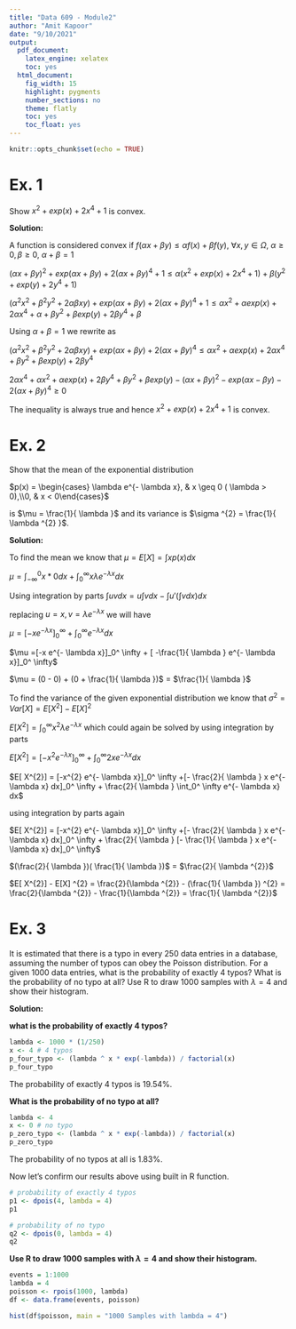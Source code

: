 ```yaml
---
title: "Data 609 - Module2"
author: "Amit Kapoor"
date: "9/10/2021"
output:
  pdf_document:
    latex_engine: xelatex
    toc: yes
  html_document:
    fig_width: 15
    highlight: pygments
    number_sections: no
    theme: flatly
    toc: yes
    toc_float: yes
---
```



```r
knitr::opts_chunk$set(echo = TRUE)
```


# Ex. 1
Show $x^{2} + exp(x) + 2 x^{4} + 1$ is convex.

**Solution:**

A function is considered convex if
$f( \alpha x +  \beta y)  \leq   \alpha f(x) +  \beta f(y)$, $\forall x,y \in \Omega$, $\alpha \ge 0, \beta \ge 0$, $\alpha + \beta = 1$

$(\alpha x +  \beta y)^{2} + exp(\alpha x +  \beta y) + 2 (\alpha x +  \beta y)^{4} + 1  \leq   \alpha (x^{2} + exp(x) + 2 x^{4} + 1) +  \beta (y^{2} + exp(y) + 2 y^{4} + 1)$

$(\alpha^{2} x^{2} +  \beta^{2} y^{2} + 2 \alpha \beta x y ) + exp(\alpha x +  \beta y) + 2 (\alpha x +  \beta y)^{4} + 1  \leq   \alpha x^{2} + \alpha exp(x) + 2 \alpha x^{4} + \alpha +  \beta y^{2} + \beta exp(y) + 2 \beta y^{4} + \beta$

Using $\alpha + \beta = 1$ we rewrite as 

$(\alpha^{2} x^{2} +  \beta^{2} y^{2} + 2 \alpha \beta x y ) + exp(\alpha x +  \beta y) + 2 (\alpha x +  \beta y)^{4} \leq   \alpha x^{2} + \alpha exp(x) + 2 \alpha x^{4} +  \beta y^{2} + \beta exp(y) + 2 \beta y^{4}$

$2 \alpha  x^{4} +  \alpha  x^{2} +  \alpha exp(x) + 2 \beta  y^{4} +  \beta  y^{2} +  \beta exp(y) - (\alpha x +  \beta y)^{2} - exp(\alpha x -  \beta y) - 2 (\alpha x +  \beta y)^{4} \geq 0$

The inequality is always true and hence $x^{2} + exp(x) + 2 x^{4} + 1$ is convex.

# Ex. 2
Show that the mean of the exponential distribution 

$p(x) = \begin{cases} \lambda  e^{- \lambda x},  & x  \geq  0 ( \lambda  > 0),\\0, & x  <  0\end{cases}$ 

is $\mu = \frac{1}{ \lambda }$ and its variance is $\sigma ^{2} =  \frac{1}{  \lambda ^{2} }$.

**Solution:**

To find the mean we know that $\mu = E[X] =\int xp(x)dx$

$\mu = \int_{-\infty}^0 x*0dx +  \int_0^ \infty  x \lambda  e^{- \lambda x} dx$

Using integration by parts $\int u v dx = u  \int v dx -  \int  u' (\int v dx) dx$

replacing $u=x, v=\lambda  e^{- \lambda x}$ we will have

$\mu =[-x e^{- \lambda x}]_0^ \infty + \int_0^ \infty e^{- \lambda x} dx$

$\mu =[-x e^{- \lambda x}]_0^ \infty + [ -\frac{1}{ \lambda } e^{- \lambda x}]_0^ \infty$

$\mu = (0 - 0) + (0 + \frac{1}{ \lambda })$ = $\frac{1}{ \lambda }$

To find the variance of the given exponential distribution we know that $\sigma ^{2} = Var[X] = E[ X^{2}] - E[X] ^{2}$

$E[ X^{2}] = \int_0^ \infty   x^{2} \lambda  e^{- \lambda x}$ which could again be solved by using integration by parts

$E[ X^{2}] = [-x^{2} e^{- \lambda x}]_0^ \infty + \int_0^ \infty 2xe^{- \lambda x} dx$ 

$E[ X^{2}] = [-x^{2} e^{- \lambda x}]_0^ \infty +[- \frac{2}{ \lambda } x e^{- \lambda x} dx]_0^ \infty +   \frac{2}{ \lambda } \int_0^ \infty e^{- \lambda x} dx$ 

using integration by parts again

$E[ X^{2}] = [-x^{2} e^{- \lambda x}]_0^ \infty +[- \frac{2}{ \lambda } x e^{- \lambda x} dx]_0^ \infty +  \frac{2}{ \lambda } [- \frac{1}{ \lambda } x e^{- \lambda x} dx]_0^ \infty$

$(\frac{2}{ \lambda })( \frac{1}{ \lambda })$ = $\frac{2}{  \lambda ^{2}}$

$E[ X^{2}] - E[X] ^{2} = \frac{2}{\lambda ^{2}} - (\frac{1}{ \lambda }) ^{2} = \frac{2}{\lambda ^{2}} - \frac{1}{\lambda ^{2}} = \frac{1}{  \lambda ^{2}}$







# Ex. 3
It is estimated that there is a typo in every 250 data entries in a database, assuming the number of typos can obey the Poisson distribution. For a given 1000 data entries, what is the probability of exactly 4 typos? What is the probability of no typo at all? Use R to draw 1000 samples with $\lambda = 4$ and show their histogram.



**Solution:**

**what is the probability of exactly 4 typos?**


```r
lambda <- 1000 * (1/250)
x <- 4 # 4 typos
p_four_typo <- (lambda ^ x * exp(-lambda)) / factorial(x)
p_four_typo
```

The probability of exactly 4 typos is 19.54%.


**What is the probability of no typo at all?**

```r
lambda <- 4
x <- 0 # no typo
p_zero_typo <- (lambda ^ x * exp(-lambda)) / factorial(x)
p_zero_typo
```

The probability of no typos at all is 1.83%.


Now let's confirm our results above using built in R function.

```r
# probability of exactly 4 typos
p1 <- dpois(4, lambda = 4)
p1
```

```r
# probability of no typo
q2 <- dpois(0, lambda = 4)
q2
```


**Use R to draw 1000 samples with $\lambda = 4$ and show their histogram.**


```r
events = 1:1000
lambda = 4
poisson <- rpois(1000, lambda)
df <- data.frame(events, poisson)

hist(df$poisson, main = "1000 Samples with lambda = 4")
```
